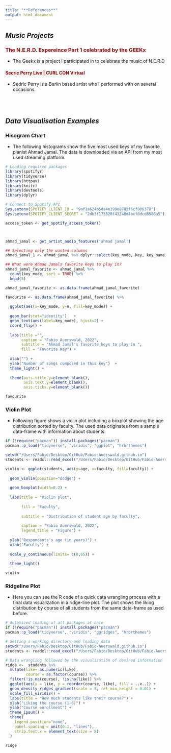 ```yaml
---
title: "**References**"
output: html_document
---
```


<style>
a:link {
  color: #990000;
  background-color: transparent;
  text-decoration: none;
}

a:visited {
  color: pink;
  background-color: transparent;
  text-decoration: none;
}

a:hover {
  color: red;
  background-color: transparent;
  text-decoration: underline;
}

a:active {
  color: yellow;
  background-color: transparent;
  text-decoration: underline;
}

.nav>li>a {
    position: relative;
    display: block;
    padding: 10px 15px;
    color: #990000;
}
.nav-pills>li.active>a, .nav-pills>li.active>a:hover, .nav-pills>li.active>a:focus {
    color: #ffffff;
    background-color: #990000;
}
</style>

## *Music Projects*
### <a href="https://www.youtube.com/watch?v=EjZedUpnmVI&t=2041s">The N.E.R.D. Expereince Part 1 celebrated by the GEEKx</a>
* The Geekx is a project I participated in to celebrate the music of  N.E.R.D 


#### <a href="https://youtu.be/GLKWujRzgxk?t=1484">Secric Perry Live | CURL CON Virtual</a>
* Sedric Perry is a Berlin based artist who I performed with on several occasions.

<br/><br/>

## *Data Visualisation Examples* {.tabset .tabset-fade .tabset-pills}

### Hisogram Chart {.tabset}
* The following histograms show the five most used keys of my favorite pianist Ahmad Jamal. The data is downloaded via an API from my most used streaming platform.

```r

# Loading required packages
library(spotifyr)
library(tidyverse)
library(httpuv)
library(knitr)
library(devtools)
library(dplyr)

# Connect to Spotify API
Sys.setenv(SPOTIFY_CLIENT_ID = "9af1a624b5da4e199e8782f6cf806378")
Sys.setenv(SPOTIFY_CLIENT_SECRET = "2db3f175820f43248d4bcf0dcd6580a5")

access_token <- get_spotify_access_token()



ahmad_jamal <- get_artist_audio_features('ahmad jamal')

## Selecting only the wanted columns
ahmad_jamal_1 <- ahmad_jamal %>% dplyr::select(key_mode, key, key_name)

## What were Ahmad Jamals favorite keys to play in?
ahmad_jamal_favorite <- ahmad_jamal %>% 
  count(key_mode, sort = TRUE) %>% 
  head(5) 

ahmad_jamal_favorite <- as.data.frame(ahmad_jamal_favorite)

favourite <- as.data.frame(ahmad_jamal_favorite) %>% 
  
  ggplot(aes(x=key_mode, y=n, fill=key_mode)) +
  
  geom_bar(stat="identity")   + 
  geom_text(aes(label=key_mode), hjust=2) +
  coord_flip() +
  
  labs(title ="",
       caption = "Fabio Auerswald, 2022",
       subtitle = "Ahmad Jamal's favorite keys to play in ",
       fill = "Favorite Key") +
  
  xlab("") +
  ylab("Number of songs composed in this key")  +
  theme_light() +
  
  theme(axis.title.y=element_blank(),
        axis.text.y=element_blank(),
        axis.ticks.y=element_blank())

```


```r
favourite

```


### Violin Plot {.tabset}
* Following figure shows a violin plot including a boxplot showing the age distribution sorted by faculty. The used data originates from a sample data-frame with information about students. 
```r

if (!require("pacman")) install.packages("pacman")
pacman::p_load("tidyverse", "viridis", "ggplot", "hrbrthemes")

setwd("/Users/Fabio/Desktop/GitHub/Fabio-Auerswald.github.io")
students <- readxl::read_excel("/Users/Fabio/Desktop/GitHub/Fabio-Auerswald.github.io/students.xlsx")

violin <- ggplot(students, aes(y=age, x=faculty, fill=faculty)) +
  
  geom_violin(position="dodge") +
  
  geom_boxplot(width=0.2) +
  
  labs(title = "Violin plot",
       
       fill = "Faculty",
       
       subtitle = "Distribution of student age by faculty",
       
       caption = "Fabio Auerswald, 2022",
       legend_title = "Figure") +
  
  ylab("Respondents's age (in years)") +
  xlab("Faculty") + 
  
  scale_y_continuous(limits= c(0,65)) +
  
  theme_light()

```

```r
violin
```


### Ridgeline Plot {.tabset}
* Here you can see the R code of a quick data wrangling process with a final data visualization in a ridge-line plot. The plot shows the liking distribution by course of all students from the same data-frame as used before.

``` r

# Automized loading of all packages at once
if (!require("pacman")) install.packages("pacman")
pacman::p_load("tidyverse", "viridis", "ggridges", "hrbrthemes")

# Setting a working directory and loading data
setwd("/Users/Fabio/Desktop/GitHub/Fabio-Auerswald.github.io")
students <- readxl::read_excel("/Users/Fabio/Desktop/GitHub/Fabio-Auerswald.github.io/students.xlsx")

# Data wrangling followed by the visualization of desired information
ridge <-  students %>%
  mutate(like= as.numeric(like),
         course = as.factor(course)) %>%
  filter(!is.na(course), !is.na(like)) %>%
  ggplot(aes(x = like, y = reorder(course, like), fill = ..x..)) +
  geom_density_ridges_gradient(scale = 3, rel_min_height = 0.01) +
  scale_fill_viridis() +
  labs(title = "How much students like their course?") +
  xlab("Liking the course (1-6)") +
  ylab("Course enrollment") +
  theme_ipsum() +
  theme(
    legend.position="none",
    panel.spacing = unit(0.1, "lines"),
    strip.text.x = element_text(size = 8)
  )
```

```r

ridge

```

